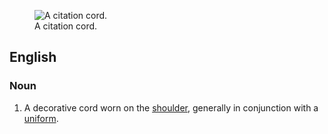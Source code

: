 [[Image:Highty-Tighty Citation Cord.JPG|thumb|right|A citation cord. ]]
==English==

===Noun===
{{en-noun|sg=[[citation]] [[cord]]}}

#A decorative cord worn on the [[shoulder]], generally in conjunction with a [[uniform]].